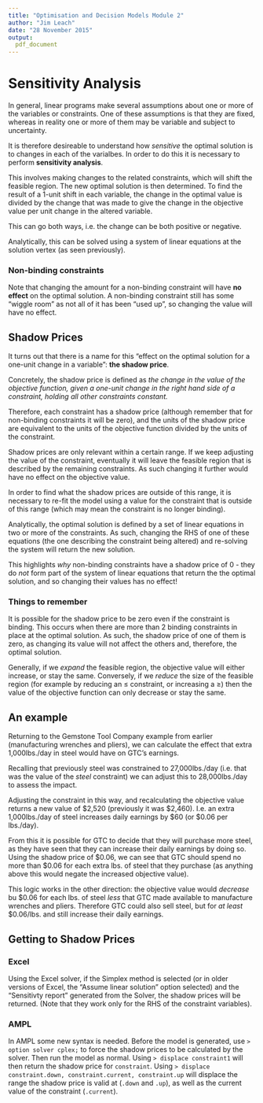 ```yaml
---
title: "Optimisation and Decision Models Module 2"
author: "Jim Leach"
date: "28 November 2015"
output:
  pdf_document
---
```


# Sensitivity Analysis

In general, linear programs make several assumptions about one or more of the variables or constraints. One of these assumptions is that they are fixed, whereas in reality one or more of them may be variable and subject to uncertainty. 

It is therefore desireable to understand how _sensitive_ the optimal solution is to changes in each of the varialbes. In order to do this it is necessary to perform __sensitivity analysis__. 

This involves making changes to the related constraints, which will shift the feasible region. The new optimal solution is then determined. To find the result of a 1-unit shift in each variable, the change in the optimal value is divided by the change that was made to give the change in the objective value per unit change in the altered variable. 

This can go both ways, i.e. the change can be both positive or negative. 

Analytically, this can be solved using a system of linear equations at the solution vertex (as seen previously). 

### Non-binding constraints

Note that changing the amount for a non-binding constraint will have __no effect__ on the optimal solution. A non-binding constraint still has some "wiggle room" as not all of it has been "used up", so changing the value will have no effect. 

## Shadow Prices

It turns out that there is a name for this "effect on the optimal solution for a one-unit change in a variable": __the shadow price__.

Concretely, the shadow price is defined as _the change in the value of the objective function, given a one-unit change in the right hand side of a constraint, holding all other constraints constant._

Therefore, each constraint has a shadow price (although remember that for non-binding constraints it will be zero), and the units of the shadow price are equivalent to the units of the objective function divided by the units of the constraint. 

Shadow prices are only relevant within a certain range. If we keep adjusting the value of the constraint, eventually it will leave the feasible region that is described by the remaining constraints. As such changing it further would have no effect on the objective value. 

In order to find what the shadow prices are outside of this range, it is necessary to re-fit the model using a value for the constraint that is outside of this range (which may mean the constraint is no longer binding).

Analytically, the optimal solution is defined by a set of linear equations in two or more of the constraints. As such, changing the RHS of one of these equations (the one describing the constraint being altered) and re-solving the system will return the new solution.

This highlights _why_ non-binding constraints have a shadow price of 0 - they do _not_ form part of the system of linear equations that return the the optimal solution, and so changing their values has no effect!

### Things to remember

It is possible for the shadow price to be zero even if the constraint is binding. This occurs when there are more than 2 binding constraints in place at the optimal solution. As such, the shadow price of one of them is zero, as changing its value will not affect the others and, therefore, the optimal solution.

Generally, if we _expand_ the feasible region, the objective value will either increase, or stay the same. Conversely, if we _reduce_ the size of the feasible region (for example by reducing an $\leq$ constraint, or increasing a $\geq$) then the value of the objective function can only decrease or stay the same. 

## An example

Returning to the Gemstone Tool Company example from earlier (manufacturing wrenches and pliers), we can calculate the effect that extra 1,000lbs./day in steel would have on GTC's earnings.

Recalling that previously steel was constrained to 27,000lbs./day (i.e. that was the value of the _steel_ constraint) we can adjust this to 28,000lbs./day to assess the impact. 

Adjusting the constraint in this way, and recalculating the objective value returns a new value of $2,520 (previously it was $2,460). I.e. an extra 1,000lbs./day of steel increases daily earnings by $60 (or $0.06 per lbs./day).

From this it is possible for GTC to decide that they will purchase more steel, as they have seen that they can increase their daily earnings by doing so. Using the shadow price of $0.06, we can see that GTC should spend no more than $0.06 for each extra lbs. of steel that they purchase (as anything above this would negate the increased objective value).

This logic works in the other direction: the objective value would _decrease_ bu $0.06 for each lbs. of steel _less_ that GTC made available to manufacture wrenches and pliers. Therefore GTC could also sell steel, but for _at least_ $0.06/lbs. and still increase their daily earnings.

## Getting to Shadow Prices

### Excel

Using the Excel solver, if the Simplex method is selected (or in older versions of Excel, the "Assume linear solution" option selected) and the "Sensitivty report" generated from the Solver, the shadow prices will be returned. (Note that they work only for the RHS of the constraint variables).

### AMPL

In AMPL some new syntax is needed. Before the model is generated, use `> option solver cplex;` to force the shadow prices to be calculated by the solver. Then run the model as normal. Using `> displace constraint1` will then return the shadow price for `constraint`. Using `> displace constraint.down, constraint.current, constraint.up` will displace the range the shadow price is valid at (`.down` and `.up`), as well as the current value of the constraint (`.current`).

